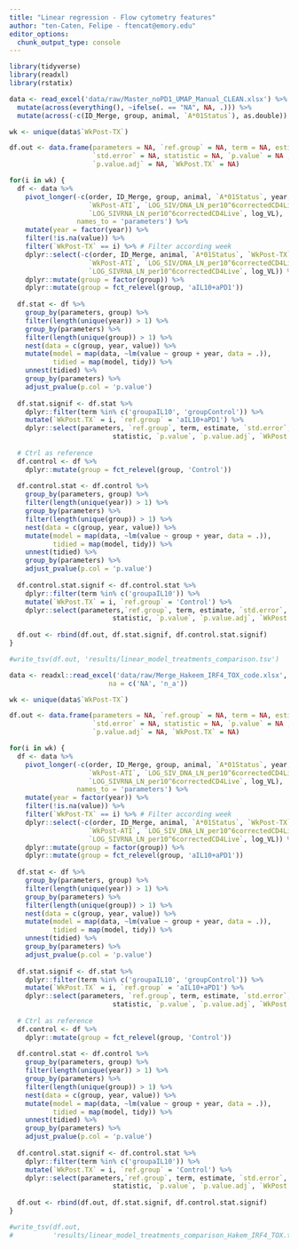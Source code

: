 ```yaml
---
title: "Linear regression - Flow cytometry features"
author: "ten-Caten, Felipe - ftencat@emory.edu"
editor_options: 
  chunk_output_type: console
---
```


```r
library(tidyverse)
library(readxl)
library(rstatix)

```

```r
data <- read_excel('data/raw/Master_noPD1_UMAP_Manual_CLEAN.xlsx') %>% 
  mutate(across(everything(), ~ifelse(. == "NA", NA, .))) %>% 
  mutate(across(-c(ID_Merge, group, animal, `A*01Status`), as.double)) 

wk <- unique(data$`WkPost-TX`)

df.out <- data.frame(parameters = NA, `ref.group` = NA, term = NA, estimate = NA, 
                     `std.error` = NA, statistic = NA, `p.value` = NA , 
                     `p.value.adj` = NA, `WkPost.TX` = NA)

for(i in wk) {
  df <- data %>%  
    pivot_longer(-c(order, ID_Merge, group, animal, `A*01Status`, year, `WkPost-TX`, 
                    `WkPost-ATI`, `LOG_SIV/DNA_LN_per10^6correctedCD4Live`,
                    `LOG_SIVRNA_LN_per10^6correctedCD4Live`, log_VL), 
                 names_to = 'parameters') %>%
    mutate(year = factor(year)) %>% 
    filter(!is.na(value)) %>% 
    filter(`WkPost-TX` == i) %>% # Filter according week
    dplyr::select(-c(order, ID_Merge, animal, `A*01Status`, `WkPost-TX`,
                    `WkPost-ATI`, `LOG_SIV/DNA_LN_per10^6correctedCD4Live`,
                    `LOG_SIVRNA_LN_per10^6correctedCD4Live`, log_VL)) %>% 
    dplyr::mutate(group = factor(group)) %>% 
    dplyr::mutate(group = fct_relevel(group, 'aIL10+aPD1'))
  
  df.stat <- df %>%
    group_by(parameters, group) %>%
    filter(length(unique(year)) > 1) %>% 
    group_by(parameters) %>% 
    filter(length(unique(group)) > 1) %>%  
    nest(data = c(group, year, value)) %>% 
    mutate(model = map(data, ~lm(value ~ group + year, data = .)),
           tidied = map(model, tidy)) %>% 
    unnest(tidied) %>% 
    group_by(parameters) %>% 
    adjust_pvalue(p.col = 'p.value')
  
  df.stat.signif <- df.stat %>%
    dplyr::filter(term %in% c('groupaIL10', 'groupControl')) %>%
    mutate(`WkPost.TX` = i, `ref.group` = 'aIL10+aPD1') %>%
    dplyr::select(parameters, `ref.group`, term, estimate, `std.error`, 
                          statistic, `p.value`, `p.value.adj`, `WkPost.TX`)
  
  # Ctrl as reference
  df.control <- df %>%
    dplyr::mutate(group = fct_relevel(group, 'Control'))
  
  df.control.stat <- df.control %>%
    group_by(parameters, group) %>%
    filter(length(unique(year)) > 1) %>% 
    group_by(parameters) %>% 
    filter(length(unique(group)) > 1) %>%  
    nest(data = c(group, year, value)) %>% 
    mutate(model = map(data, ~lm(value ~ group + year, data = .)),
           tidied = map(model, tidy)) %>% 
    unnest(tidied) %>% 
    group_by(parameters) %>% 
    adjust_pvalue(p.col = 'p.value')
  
  df.control.stat.signif <- df.control.stat %>%
    dplyr::filter(term %in% c('groupaIL10')) %>%
    mutate(`WkPost.TX` = i, `ref.group` = 'Control') %>%
    dplyr::select(parameters,`ref.group`, term, estimate, `std.error`, 
                          statistic, `p.value`, `p.value.adj`, `WkPost.TX`)
    
  df.out <- rbind(df.out, df.stat.signif, df.control.stat.signif)
}

#write_tsv(df.out, 'results/linear_model_treatments_comparison.tsv')
```

```r
data <- readxl::read_excel('data/raw/Merge_Hakeem_IRF4_TOX_code.xlsx', 
                         na = c('NA', 'n_a'))

wk <- unique(data$`WkPost-TX`)

df.out <- data.frame(parameters = NA, `ref.group` = NA, term = NA, estimate = NA, 
                     `std.error` = NA, statistic = NA, `p.value` = NA , 
                     `p.value.adj` = NA, `WkPost.TX` = NA)

for(i in wk) {
  df <- data %>%  
    pivot_longer(-c(order, ID_Merge, group, animal, `A*01Status`, year, `WkPost-TX`, 
                    `WkPost-ATI`, `LOG_SIV_DNA_LN_per10^6correctedCD4Live`,
                    `LOG_SIVRNA_LN_per10^6correctedCD4Live`, log_VL), 
                 names_to = 'parameters') %>%
    mutate(year = factor(year)) %>% 
    filter(!is.na(value)) %>% 
    filter(`WkPost-TX` == i) %>% # Filter according week
    dplyr::select(-c(order, ID_Merge, animal, `A*01Status`, `WkPost-TX`,
                    `WkPost-ATI`, `LOG_SIV_DNA_LN_per10^6correctedCD4Live`,
                    `LOG_SIVRNA_LN_per10^6correctedCD4Live`, log_VL)) %>% 
    dplyr::mutate(group = factor(group)) %>% 
    dplyr::mutate(group = fct_relevel(group, 'aIL10+aPD1'))
  
  df.stat <- df %>%
    group_by(parameters, group) %>%
    filter(length(unique(year)) > 1) %>% 
    group_by(parameters) %>% 
    filter(length(unique(group)) > 1) %>%  
    nest(data = c(group, year, value)) %>% 
    mutate(model = map(data, ~lm(value ~ group + year, data = .)),
           tidied = map(model, tidy)) %>% 
    unnest(tidied) %>% 
    group_by(parameters) %>% 
    adjust_pvalue(p.col = 'p.value')
  
  df.stat.signif <- df.stat %>%
    dplyr::filter(term %in% c('groupaIL10', 'groupControl')) %>%
    mutate(`WkPost.TX` = i, `ref.group` = 'aIL10+aPD1') %>%
    dplyr::select(parameters, `ref.group`, term, estimate, `std.error`, 
                          statistic, `p.value`, `p.value.adj`, `WkPost.TX`)
  
  # Ctrl as reference
  df.control <- df %>%
    dplyr::mutate(group = fct_relevel(group, 'Control'))
  
  df.control.stat <- df.control %>%
    group_by(parameters, group) %>%
    filter(length(unique(year)) > 1) %>% 
    group_by(parameters) %>% 
    filter(length(unique(group)) > 1) %>%  
    nest(data = c(group, year, value)) %>% 
    mutate(model = map(data, ~lm(value ~ group + year, data = .)),
           tidied = map(model, tidy)) %>% 
    unnest(tidied) %>% 
    group_by(parameters) %>% 
    adjust_pvalue(p.col = 'p.value')
  
  df.control.stat.signif <- df.control.stat %>%
    dplyr::filter(term %in% c('groupaIL10')) %>%
    mutate(`WkPost.TX` = i, `ref.group` = 'Control') %>%
    dplyr::select(parameters,`ref.group`, term, estimate, `std.error`, 
                          statistic, `p.value`, `p.value.adj`, `WkPost.TX`)
    
  df.out <- rbind(df.out, df.stat.signif, df.control.stat.signif)
}

#write_tsv(df.out, 
#          'results/linear_model_treatments_comparison_Hakem_IRF4_TOX.tsv')
```


